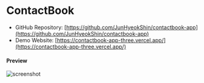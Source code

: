 # ContactBook

- GitHub Repository: [https://github.com/JunHyeokShin/contactbook-app](https://github.com/JunHyeokShin/contactbook-app)
- Demo Website: [https://contactbook-app-three.vercel.app/](https://contactbook-app-three.vercel.app/)

#### Preview

![screenshot](/project-resources/contactbook/preview.png)
